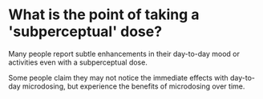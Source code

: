# What is the point of taking a 'subperceptual' dose?

Many people report subtle enhancements in their day-to-day mood or activities even with a subperceptual dose.

Some people claim they may not notice the immediate effects with day-to-day microdosing, but experience the benefits of microdosing over time.

